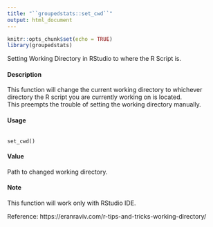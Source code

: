 ---
title: "``groupedstats::set_cwd``"
output: html_document
---
  
```{r setup, include=FALSE}
knitr::opts_chunk$set(echo = TRUE)
library(groupedstats)
```

Setting Working Directory in RStudio to where the R Script is.

#### Description

This function will change the current working directory to whichever directory the R script you are currently working on is located.   
This preempts the trouble of setting the working directory manually.

#### Usage

<pre><code>
set_cwd()
</code></pre>

#### Value
Path to changed working directory.

#### Note
This function will work only with RStudio IDE. 

Reference: https://eranraviv.com/r-tips-and-tricks-working-directory/
